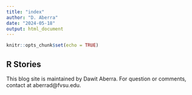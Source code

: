 ```yaml
---
title: "index"
author: "D. Aberra"
date: "2024-05-18"
output: html_document
---
```


```r
knitr::opts_chunk$set(echo = TRUE)
```

## R Stories

This blog site is maintained by Dawit Aberra. For question or comments, contact at aberrad@fvsu.edu.

